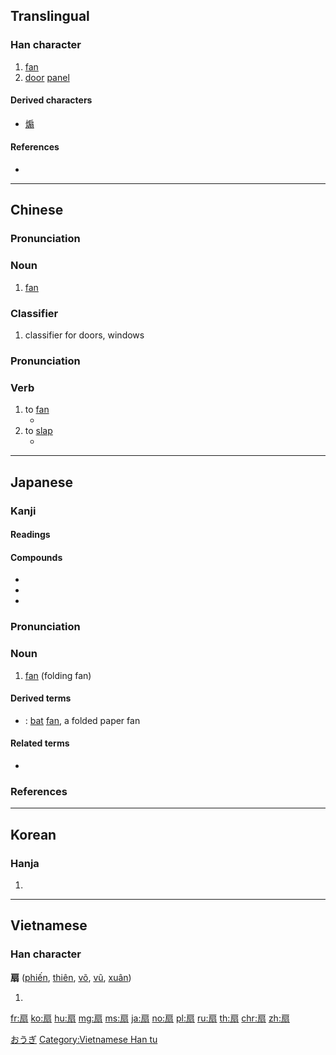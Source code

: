 {{also|煽|搧}}
==Translingual==

===Han character===
{{Han char|rn=63|rad=戶|as=06|sn=10|four=30227|canj=HSSMM,ISSMM|ids=⿸戶羽, ⿸户羽, ⿸戸羽}}

# [[fan]]
# [[door]] [[panel]]

====Derived characters====
* [[煽]]

====References====
* {{Han ref|kx=0416.140|dkj=11743|dj=0761.160|hdz=32263.060|uh=6247|ud=25159|bh=AEB0|bd=44720}}

----

==Chinese==
{{zh-forms}}

===Pronunciation===
{{zh-pron
|m=shàn
|c=sin3
|h=pfs=san
|mn=siàn/sìⁿ
|mn_note=sìⁿ - vernacular; siàn - literary
|cat=cl,n
}}

===Noun===
{{zh-noun}}

# [[fan]]

===Classifier===
{{zh-cls}}

# classifier for doors, windows

===Pronunciation===
{{zh-pron
|m=shān
|c=sin3
|h=pfs=san
|mn=siàn/sìⁿ
|mn_note=sìⁿ - vernacular; siàn - literary
|cat=v
}}

===Verb===
{{zh-verb}}

# to [[fan]]
#* {{zh-x|因為 大廳 裡 很 熱，她 '''扇''' 個 不停。|As the hall was very hot, she kept '''fanning''' herself all the time.}}
# to [[slap]] {{qualifier|somebody on the face}}
#* {{zh-x|我 真 想 '''扇{shān}''' 你 一 個 耳光。|I could '''give you a slap''' in the face.}}

----

==Japanese==

===Kanji===
{{ja-kanji|grade=7|rs=戶06}}

====Readings====
{{ja-readings|goon=[[せん]] (sen)|kanon=[[せん]] (sen)|kun=[[おうぎ]] (ōgi)}}

====Compounds====
* {{ja-r|扇子|せんす}}
* {{ja-r|団扇|うちわ}}
* {{ja-r|鉄扇|てっせん}}

{{wikipedia|lang=ja}}
{{ja-kanjitab|おうぎ|yomi=k}}

===Pronunciation===
{{ja-pron|yomi=k|おうぎ|acc=3|acc_ref=DJR}}

===Noun===
{{ja-noun|おうぎ|hhira=あふぎ}}

# [[fan]] (folding fan)

====Derived terms====
* {{ja-r|蝙蝠扇|かわほりおうぎ}}: [[bat]] [[fan]], a folded paper fan

====Related terms====
* {{ja-r|扇ぐ|あおぐ|gloss=to [[fan]]}}

===References===
<references/>

[[Category:ja:Fans|おうぎ]]

----

==Korean==

===Hanja===
{{ko-hanja|hangeul=선|eumhun=|rv=seon|mr=sŏn|y=sen}}

# {{defn|lang=ko|sort=戶06}}

----

==Vietnamese==

===Han character===
'''扇''' ([[phiến]], [[thiên]], [[võ]], [[vũ]], [[xuân]])

# {{defn|lang=vi}}

[[Category:Vietnamese Han tu]]

[[fr:扇]]
[[ko:扇]]
[[hu:扇]]
[[mg:扇]]
[[ms:扇]]
[[ja:扇]]
[[no:扇]]
[[pl:扇]]
[[ru:扇]]
[[th:扇]]
[[chr:扇]]
[[zh:扇]]